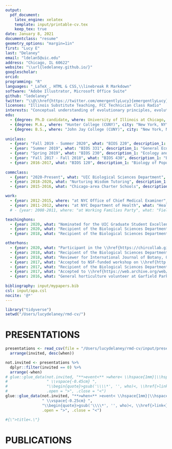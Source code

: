 ```yaml
---
output:
  pdf_document:
    latex_engine: xelatex
    template: input/printable-cv.tex
    keep_tex: true
date: January 8, 2021
documentclass: "resume"
geometry_options: "margin=1in"
first: "Lucy E"
last: "Delaney"
email: "ldelan5@uic.edu"
address: "Chicago, IL 60622"
website: "\\url{ledelaney.github.io/}"
googlescholar: 
orcid: 
programming: "R"
languages: "_LaTeX_, HTML & CSS,\\linebreak R Markdown"
software: "Adobe Illustrator, Microsoft Office Suite"
github: "ledelaney"
twitter: "\\@\\href{https://twitter.com/emergentlyLucy}{emergentlyLucy}"
licenses: "Illinois Substitute Teaching, FCC Technician Class Radio" 
interests: "Conceptual understanding of evolutionary principles, evolution-centered teaching, `R` for \\linebreak undergraduate education, macroevolution, the evolution of plant breeding systems, data \\linebreak manipulation & visualization with `tidyverse`"
edu:
  - {degree: Ph.D candidate, where: University of Illinois at Chicago, city: "Chicago, IL", description_1: "Ecology & Evolutionary Biology", description_2: "Dissertation: _The Nature of Adaptation and the Epistemology of Natural Selection_", year: 2022}
  - {degree: M.A., where: "Hunter College (CUNY)", city: "New York, NY", description_1: "Molecular & Cellular Biology", year: 2016}
  - {degree: B.S., where: "John Jay College (CUNY)", city: "New York, NY", description_1: "Forensic Molecular Biology, Philosophy", year: 2012}
  
uniclass:
  - {year: "Fall 2019 - Summer 2020", what: "BIOS 220", description_1: "Mendelian and Molecular Genetics", description_2: "Sophomore-level course focusing on Mendelian inheritance patterns and molecular mechanisms of inheritance. Helped managed transition from in-person to online delivery. Responsible for teaching discussion section, creating digital course materials & exams, grading, and Blackboard administration."}
  - {year: "Summer 2019", what: "BIOS 331", description_1: "General Ecology Laboratory", description_2: "Application of ecological and evolutionary concepts with hands-on experiments and field trips to local natural areas. Responsible for weekly laboratory instruction, office hours, and grading."}
  - {year: "Spring 2019", what: "BIOS 230", description_1: "Ecology and Evolution", description_2: "Sophomore-level course with emphasis on basic ecological systems, ecosystem dynamics, and evolutionary principles. Responsible for weekly office hours, assignment creation, and grading."}
  - {year: "Fall 2017 - Fall 2018", what: "BIOS 430", description_1: "Evolution", description_2: "Upper-division, programming-focused course on evolutionary theory and principles. Responsible for weekly office hours & debugging, quiz materials, and grading of `R` programming \\linebreak assignments."}
  - {year: 2016-2017, what: "BIOS 120", description_1: "Biology of Populations and Communities", description_2: "Introductory biology laboratory course with emphasis on ecological and evolutionary principles. Responsible for weekly laboratory instruction, office hours, and grading."}
  
commclass:
  - {year: "2020-Present", what: "UIC Biological Sciences Department", description_1: "Course Builder & Trainer", description_2: "Trained in online instructional design & pedagogy, and software relevant to online teaching & learning. Assisting Biological Sciences Department faculty members in transitioning their courses online, and managing technical aspects of courses throughout online delivery."}
  - {year: 2018-2020, what: "Nurturing Wisdom Tutoring", description_1: "Tutor", description_2: "Highly-rated individual tutoring for grades 7-12 in test preparation (SAT and high school entrance exams), science, mathematics, and writing."}
  - {year: 2015-2016, what: "Chicago-area Charter Schools", description_1: "Substitute Teacher", description_2: "Substitute teacher for elementary, middle, and high school classes."}

work:
  - {year: 2012-2015, where: "at NYC Office of Chief Medical Examiner", what: "Forensic Molecular Biologist", description: "Examined evidence for the presence of biological fluids, performed serological & DNA analysis techniques, analyzed data & performed statistical analyses, wrote reports, and provided expert scientific testimony in court."}
  - {year: 2011-2012, where: "at NYC Department of Health", what: "Health Research Intern", description: "Accepted to the Health Research Training Program for a year-long internship with the Bureau of Environmental Disease Prevention. Received training in disease epidemiology, emergency preparedness & response, public health and outreach programs in environmental disease control & prevention, and emerging viral infections."}
  # - {year: 2008-2011, where: "at Working Families Party", what: "Field Manager & Administrative Assistant", description: "Responsible for payroll, managing employees' healthcare coverage, bank deposits, and data entry. Organized informational events for the public, and served as Field Manager for multiple election and fundraising campaigns."}

teachinghons:
  - {year: 2020, what: "Nominated for the UIC Graduate Student Excellence in Teaching and Mentoring Award"}
  - {year: 2020, what: "Recipient of the Biological Sciences Department Graduate Teaching Award for BIOS 220"}
  - {year: 2018, what: "Recipient of the Biological Sciences Department Graduate Teaching Award for BIOS 430"}

otherhons:
  - {year: 2020, what: "Participant in the \\href{https://chircollab.github.io/}{2020 Chicago R Collaborative Conference}"}
  - {year: 2018, what: "Recipient of the Biological Sciences Department Travel Award"}
  - {year: 2018, what: "Reviewer for International Journal of Botany, Oxford Bibliographies"}
  - {year: 2017, what: "Accepted to NSF-funded workshop on \\href{http://bamm-project.org/index.html}{Bayesian analysis of macroevolutionary mixtures}"}
  - {year: 2017, what: "Recipient of the Biological Sciences Department Travel Award"}
  - {year: 2017, what: "Accepted to \\href{https://web.archive.org/web/20170922060558/http://arboretum.harvard.edu/tracing-evolution-form-function/}{microMORPH Plant Anatomy Summer Course} at Harvard University"}
  - {year: 2016, what: "General horticulture volunteer at Garfield Park Conservatory"}
  
bibliography: input/mypapers.bib
csl: input/apa.csl
nocite: '@*'
---
```


```r
library("tidyverse")
setwd("/Users/lucydelaney/rmd-cv/")

```

# PRESENTATIONS
\hrule

```r
presentations <- read_csv(file = "/Users/lucydelaney/rmd-cv/input/presentations.csv", col_names = T, na = c(NA, "", " "), trim_ws = T, skip_empty_rows = T) %>%
  arrange(invited, desc(when))

```

```r
not.invited <- presentations %>%
  dplyr::filter(invited == 0) %>%
  arrange(-when)
# glue::glue_data(not.invited, "**>event<** >where< \\hspace{1mm}|\\hspace{1mm} >what< \\hfill >when<",
#                 " \\vspace{-0.45cm} ",
#                 "\\begin{quote}>gsub('\\\\*', '', who)<, \\href{>link<}{>title<.}\\end{quote}",
#                 .open = ">", .close = "<")
glue::glue_data(not.invited, "**>when<** >event< \\hspace{1mm}|\\hspace{1mm} >what<",
                " \\vspace{-0.25cm} ",
                "\\begin{quote}>gsub('\\\\*', '', who)<, \\href{>link<}{>title<.}\\end{quote}",
                .open = ">", .close = "<")

#{\">title<.\"}
```

# PUBLICATIONS
\hrule


